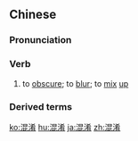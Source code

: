 ==Chinese==
{{zh-forms}}

===Pronunciation===
{{zh-pron
|m=hùn淆
|ma=Zh-hùnxiáo.ogg
|c=wan6 ngaau4
|cat=v
}}

===Verb===
{{zh-verb}}

# to [[obscure]]; to [[blur]]; to [[mix]] [[up]]

===Derived terms===
{{zh-der|混淆視聽|混淆是非}}

{{zh-cat|Intermediate}}

[[ko:混淆]]
[[hu:混淆]]
[[ja:混淆]]
[[zh:混淆]]